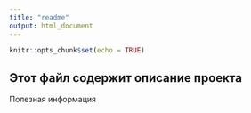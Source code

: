 ```yaml
---
title: "readme"
output: html_document
---
```


```r
knitr::opts_chunk$set(echo = TRUE)
```
  
## Этот файл содержит описание проекта
Полезная информация
